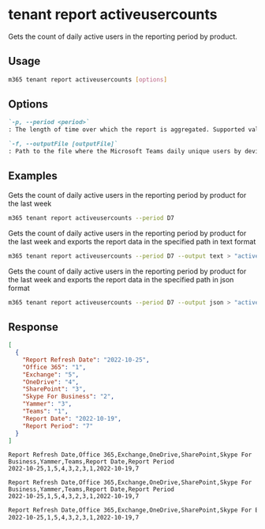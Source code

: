 
# tenant report activeusercounts

Gets the count of daily active users in the reporting period by product.

## Usage

```sh
m365 tenant report activeusercounts [options]
```

## Options

```md defintion-list
`-p, --period <period>`
: The length of time over which the report is aggregated. Supported values `D7`, `D30`, `D90`, `D180`.

`-f, --outputFile [outputFile]`
: Path to the file where the Microsoft Teams daily unique users by device type report should be stored in.
```

<Global />

## Examples

Gets the count of daily active users in the reporting period by product for the last week

```sh
m365 tenant report activeusercounts --period D7
```

Gets the count of daily active users in the reporting period by product for the last week and exports the report data in the specified path in text format

```sh
m365 tenant report activeusercounts --period D7 --output text > "activeusercounts.txt"
```

Gets the count of daily active users in the reporting period by product for the last week and exports the report data in the specified path in json format

```sh
m365 tenant report activeusercounts --period D7 --output json > "activeusercounts.json"
```

## Response

<Tabs>
  <TabItem value="JSON">

  ```json
  [
    {
      "Report Refresh Date": "2022-10-25",
      "Office 365": "1",
      "Exchange": "5",
      "OneDrive": "4",
      "SharePoint": "3",
      "Skype For Business": "2",
      "Yammer": "3",
      "Teams": "1",
      "Report Date": "2022-10-19",
      "Report Period": "7"
    }
  ]
  ```

  </TabItem>
  <TabItem value="Text">

  ```text
  Report Refresh Date,Office 365,Exchange,OneDrive,SharePoint,Skype For Business,Yammer,Teams,Report Date,Report Period
  2022-10-25,1,5,4,3,2,3,1,2022-10-19,7
  ```

  </TabItem>
  <TabItem value="CSV">

  ```csv
  Report Refresh Date,Office 365,Exchange,OneDrive,SharePoint,Skype For Business,Yammer,Teams,Report Date,Report Period
  2022-10-25,1,5,4,3,2,3,1,2022-10-19,7
  ```

  </TabItem>
  <TabItem value="Markdown">

  ```md
  Report Refresh Date,Office 365,Exchange,OneDrive,SharePoint,Skype For Business,Yammer,Teams,Report Date,Report Period
  2022-10-25,1,5,4,3,2,3,1,2022-10-19,7
  ```

  </TabItem>
</Tabs>

